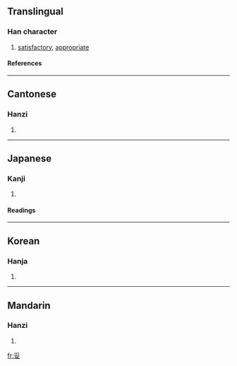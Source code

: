 ==Translingual==
===Han character===
{{Han char|rn=38|rad=女|as=04|sn=7|four=2040<sub>4</sub>|canj=月女 (BV)}}
# [[satisfactory]], [[appropriate]]
====References====
{{Han ref|kx=0257.060|dkj=06107|dj=0521.180|hdz=21032.020|uh=59A5|ud=22949|bh=A7B4|bd=42932}}
----
==Cantonese==
===Hanzi===
{{yue-hanzi|jyut=|y=to5}}
# {{defn|Cantonese}}
----
==Japanese==
===Kanji===
{{ja-kanji|grade=|rs=女04}}
# {{defn|Japanese}} 
====Readings====
{{ja-readings|on=[[だ]] (da), [[た]] (ta)|kun=[[やすい]] (yasui), [[おだやか]] (odayaka)}}
----
==Korean==
===Hanja===
{{ko-hanja|hangeul=타|rv=ta|mr=t'a}}
# {{defn|Korean}}
----
==Mandarin==
===Hanzi===
{{cmn-hanzi|pin=[[tuǒ]] (tuo3)|wg=t'o<sup>3</sup>}}
# {{defn|Mandarin}}

[[fr:妥]]